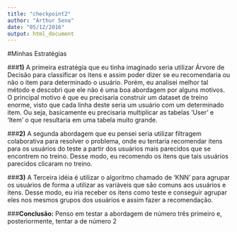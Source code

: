 ```yaml
---
title: "checkpoint2"
author: "Arthur Sena"
date: "05/12/2016"
output: html_document
---
```


#Minhas Estratégias

###__1)__ A primeira estratégia que eu tinha imaginado seria utilizar Árvore de Decisão para classificar os itens e assim poder dizer se eu recomendaria ou não o item para determinado o usuário. Porém, eu analisei melhor tal método e descobri que ele não é uma boa abordagem por alguns motivos. O principal motivo é que eu precisaria construir um dataset de treino enorme, visto que cada linha deste seria um usuário com um determinado item. Ou seja, basicamente eu precisaria multiplicar as tabelas 'User' e 'Item' o que resultaria em uma tabela muito grande.

###__2)__ A segunda abordagem que eu pensei seria utilizar filtragem colaborativa para resolver o problema, onde eu tentaria recomendar itens para os usuários do teste a partir dos usuários mais parecidos que se encontrem no treino. Desse modo, eu recomendo os itens que tais usuários parecidos clicaram no treino.

###__3)__ A Terceira idéia é utilizar o algoritmo chamado de 'KNN' para agrupar os usuários de forma a utilizar as variáveis que são comuns aos usuários e itens. Desse modo, eu iria receber os itens como teste e conseguir agrupar eles nos mesmos grupos dos usuários e assim fazer a recomendação.

###__Conclusão:__ Penso em testar a abordagem de número três primeiro e, posteriormente, tentar a de número 2